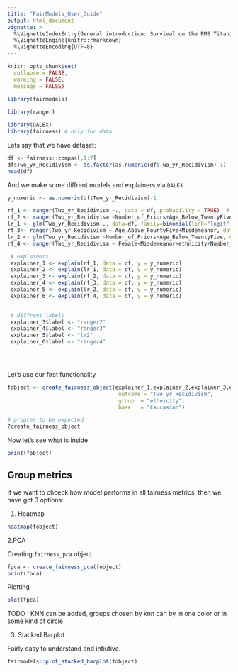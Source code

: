 ```yaml
---
title: "FairModels_User_Guide"
output: html_document
vignette: >
  %\VignetteIndexEntry{General introduction: Survival on the RMS Titanic}
  %\VignetteEngine{knitr::rmarkdown}
  %\VignetteEncoding{UTF-8}
---
```


```r
knitr::opts_chunk$set(
  collapse = FALSE,
  warning = FALSE,
  message = FALSE)
```

```r
library(fairmodels)
  
library(ranger)

library(DALEX)
library(fairness) # only for data
```


Lets say that we have dataset: 
```r
df <- fairness::compas[,1:7]
df$Two_yr_Recidivism <- as.factor(as.numeric(df$Two_yr_Recidivism)-1)
head(df)
```

And we make some diffrent models and explainers via `DALEX`

```r
y_numeric <- as.numeric(df$Two_yr_Recidivism)-1

rf_1 <- ranger(Two_yr_Recidivism ~., data = df, probability = TRUE)  # Wszystko
rf_2 <- ranger(Two_yr_Recidivism ~Number_of_Priors+Age_Below_TwentyFive, data = df, probability = TRUE) 
lr_1 <- glm(Two_yr_Recidivism~., data=df, family=binomial(link="logit"))
rf_3<- ranger(Two_yr_Recidivism ~ Age_Above_FourtyFive+Misdemeanor, data = df, probability = TRUE) # dziwny model
lr_2 <- glm(Two_yr_Recidivism ~Number_of_Priors+Age_Below_TwentyFive, data = df, family=binomial(link="logit")) # Wszystko
rf_4 <- ranger(Two_yr_Recidivism ~ Female+Misdemeanor+ethnicity+Number_of_Priors+Age_Below_TwentyFive, data = df, probability = TRUE) # dziwny model

 # explainers
 explainer_1 <- explain(rf_1, data = df, y = y_numeric)
 explainer_2 <- explain(lr_1, data = df, y = y_numeric)
 explainer_3 <- explain(rf_2, data = df, y = y_numeric)
 explainer_4 <- explain(rf_3, data = df, y = y_numeric)
 explainer_5 <- explain(lr_2, data = df, y = y_numeric)
 explainer_6 <- explain(rf_4, data = df, y = y_numeric)
 

 # diffrent labels
 explainer_3$label <- "ranger2"
 explainer_4$label <- "ranger3"
 explainer_5$label <- "lm2"
 explainer_6$label <- "ranger4"


 
```

Let's use our first functionality
```r
fobject <- create_fairness_object(explainer_1,explainer_2,explainer_3,explainer_4,explainer_5,explainer_6,
                                   outcome = "Two_yr_Recidivism",
                                   group  = "ethnicity",
                                   base   = "Caucasian")
```
```r
# progres to be expected
?create_fairness_object
```



Now let's see what is inside

```r
print(fobject)
```

## Group metrics

If we want to chceck how model performs in all fairness metrics, then we have got 3 options: 

1. Heatmap
```r
heatmap(fobject)
```

2.PCA 

Creating `fairness_pca` object. 
```r
fpca <- create_fairness_pca(fobject)
print(fpca)
```

Plotting
```r
plot(fpca)
```
   
TODO : KNN can be added, groups chosen by knn can by in one color or in some kind of circle  


3. Stacked Barplot 

Fairly easy to understand and intiutive. 
```r
fairmodels::plot_stacked_barplot(fobject)
```

